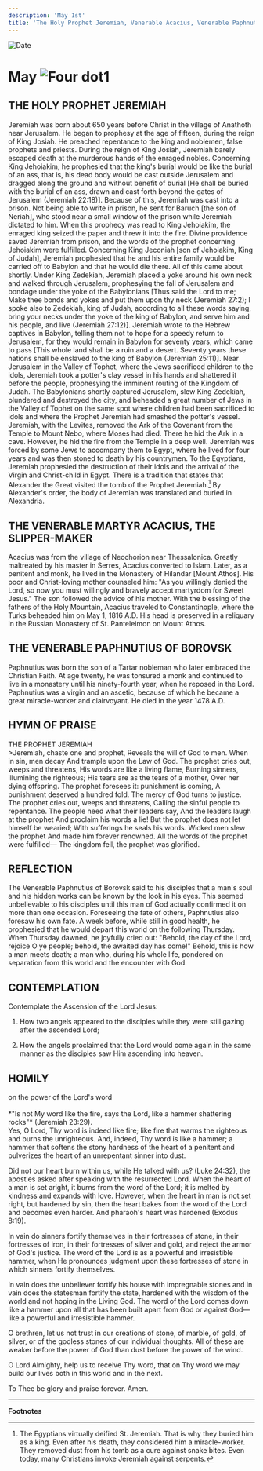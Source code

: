 ```yaml
---
description: 'May 1st'
title: 'The Holy Prophet Jeremiah, Venerable Acacius, Venerable Paphnutius of Borovsk'
---
```


<CustomPaginator />
<RunningHead />

<Image src="/title-imprint.png" height={68} width={50} alt="Date" className="title-imprint"/>

# <div id="date">May <Image className="four-dot" src="/four-dot.png" height={15} width={15} alt="Four dot" />1</div>

## THE HOLY PROPHET JEREMIAH

Jeremiah was born about 650 years before Christ in the village of Anathoth near Jerusalem. He began to prophesy at the age of fifteen, during the reign of King Josiah. He preached repentance to the king and noblemen, false prophets and priests. During the reign of King Josiah, Jeremiah barely escaped death at the murderous hands of the enraged nobles. Concerning King Jehoiakim, he prophesied that the king's burial would be like the burial of an ass, that is, his dead body would be cast outside Jerusalem and dragged along the ground and without benefit of burial [He shall be buried with the burial of an ass, drawn and cast forth beyond the gates of Jerusalem (Jeremiah 22:18)]. Because of this, Jeremiah was cast into a prison. Not being able to write in prison, he sent for Baruch [the son of Neriah], who stood near a small window of the prison while Jeremiah dictated to him. When this prophecy was read to King Jehoiakim, the enraged king seized the paper and threw it into the fire. Divine providence saved Jeremiah from prison, and the words of the prophet concerning Jehoiakim were fulfilled. Concerning King Jeconiah [son of Jehoiakim, King of Judah], Jeremiah prophesied that he and his entire family would be carried off to Babylon and that he would die there. All of this came about shortly. Under King Zedekiah, Jeremiah placed a yoke around his own neck and walked through Jerusalem, prophesying the fall of Jerusalem and bondage under the yoke of the Babylonians [Thus said the Lord to me; Make thee bonds and yokes and put them upon thy neck (Jeremiah 27:2); I spoke also to Zedekiah, king of Judah, according to all these words saying, bring your necks under the yoke of the king of Babylon, and serve him and his people, and live (Jeremiah 27:12)]. Jeremiah wrote to the Hebrew captives in Babylon, telling them not to hope for a speedy return to Jerusalem, for they would remain in Babylon for seventy years, which came to pass [This whole land shall be a ruin and a desert. Seventy years these nations shall be enslaved to the king of Babylon (Jeremiah 25:11)]. Near Jerusalem in the Valley of Tophet, where the Jews sacrificed children to the idols, Jeremiah took a potter's clay vessel in his hands and shattered it before the people, prophesying the imminent routing of the Kingdom of Judah. The Babylonians shortly captured Jerusalem, slew King Zedekiah, plundered and destroyed the city, and beheaded a great number of Jews in the Valley of Tophet on the same spot where children had been sacrificed to idols and where the Prophet Jeremiah had smashed the potter's vessel. Jeremiah, with the Levites, removed the Ark of the Covenant from the Temple to Mount Nebo, where Moses had died. There he hid the Ark in a cave. However, he hid the fire from the Temple in a deep well. Jeremiah was forced by some Jews to accompany them to Egypt, where he lived for four years and was then stoned to death by his countrymen. To the Egyptians, Jeremiah prophesied the destruction of their idols and the arrival of the Virgin and Christ-child in Egypt. There is a tradition that states that Alexander the Great visited the tomb of the Prophet Jeremiah.[^1] By Alexander's order, the body of Jeremiah was translated and buried in Alexandria.

## THE VENERABLE MARTYR ACACIUS, THE SLIPPER-MAKER

Acacius was from the village of Neochorion near Thessalonica. Greatly maltreated by his master in Serres, Acacius converted to Islam. Later, as a penitent and monk, he lived in the Monastery of Hilandar [Mount Athos]. His poor and Christ-loving mother counseled him: "As you willingly denied the Lord, so now you must willingly and bravely accept martyrdom for Sweet Jesus." The son followed the advice of his mother. With the blessing of the fathers of the Holy Mountain, Acacius traveled to Constantinople, where the Turks beheaded him on May 1, 1816 A.D. His head is preserved in a reliquary in the Russian Monastery of St. Panteleimon on Mount Athos.

## THE VENERABLE PAPHNUTIUS OF BOROVSK

Paphnutius was born the son of a Tartar nobleman who later embraced the Christian Faith. At age twenty, he was tonsured a monk and continued to live in a monastery until his ninety-fourth year, when he reposed in the Lord. Paphnutius was a virgin and an ascetic, because of which he became a great miracle-worker and clairvoyant. He died in the year 1478 A.D.


## HYMN OF PRAISE
<div style={{textAlign:'center', color:'crimson', fontWeight:'bold'}}>
THE PROPHET JEREMIAH
</div>
>Jeremiah, chaste one and prophet,  
Reveals the will of God to men.  
When in sin, men decay  
And trample upon the Law of God.  
The prophet cries out, weeps and threatens,  
His words are like a living flame,  
Burning sinners, illumining the righteous;  
His tears are as the tears of a mother,  
Over her dying offspring.  
The prophet foresees it: punishment is coming,  
A punishment deserved a hundred fold.  
The mercy of God turns to justice.  
The prophet cries out, weeps and threatens,  
Calling the sinful people to repentance.  
The people heed what their leaders say,  
And the leaders laugh at the prophet  
And proclaim his words a lie!  
But the prophet does not let himself be wearied;  
With sufferings he seals his words.  
Wicked men slew the prophet  
And made him forever renowned.  
All the words of the prophet were fulfilled—  
The kingdom fell, the prophet was glorified.  


## REFLECTION

The Venerable Paphnutius of Borovsk said to his disciples that a man's soul and his hidden works can be known by the look in his eyes. This seemed unbelievable to his disciples until this man of God actually confirmed it on more than one occasion. Foreseeing the fate of others, Paphnutius also foresaw his own fate. A week before, while still in good health, he prophesied that he would depart this world on the following Thursday. When Thursday dawned, he joyfully cried out: "Behold, the day of the Lord, rejoice O ye people; behold, the awaited day has come!" Behold, this is how a man meets death; a man who, during his whole life, pondered on separation from this world and the encounter with God.


## CONTEMPLATION

Contemplate the Ascension of the Lord Jesus:

1. How two angels appeared to the disciples while they were still gazing after the ascended Lord;

2. How the angels proclaimed that the Lord would come again in the same manner as the disciples saw Him ascending into heaven.


## HOMILY
<div style={{textAlign:'center', color:'crimson', fontWeight:'bold'}}>
on the power of the Lord's word
</div>
<br />
<div style={{textAlign:'right'}}>
*"Is not My word like the fire, says the Lord, like a hammer shattering rocks"* (Jeremiah 23:29).
</div>
Yes, O Lord, Thy word is indeed like fire; like fire that warms the righteous and burns the unrighteous. And, indeed, Thy word is like a hammer; a hammer that softens the stony hardness of the heart of a penitent and pulverizes the heart of an unrepentant sinner into dust.

Did not our heart burn within us, while He talked with us? (Luke 24:32), the apostles asked after speaking with the resurrected Lord. When the heart of a man is set aright, it burns from the word of the Lord; it is melted by kindness and expands with love. However, when the heart in man is not set right, but hardened by sin, then the heart bakes from the word of the Lord and becomes even harder. And pharaoh's heart was hardened (Exodus 8:19).

In vain do sinners fortify themselves in their fortresses of stone, in their fortresses of iron, in their fortresses of silver and gold, and reject the armor of God's justice. The word of the Lord is as a powerful and irresistible hammer, when He pronounces judgment upon these fortresses of stone in which sinners fortify themselves.

In vain does the unbeliever fortify his house with impregnable stones and in vain does the statesman fortify the state, hardened with the wisdom of the world and not hoping in the Living God. The word of the Lord comes down like a hammer upon all that has been built apart from God or against God—like a powerful and irresistible hammer.

O brethren, let us not trust in our creations of stone, of marble, of gold, of silver, or of the godless stones of our individual thoughts. All of these are weaker before the power of God than dust before the power of the wind.

O Lord Almighty, help us to receive Thy word, that on Thy word we may build our lives both in this world and in the next.

To Thee be glory and praise forever. Amen.

---
**Footnotes**

[^1]: The Egyptians virtually deified St. Jeremiah.  That is why they buried him as a king.  Even after his death, they considered him a miracle-worker.  They removed dust from his tomb as a cure against snake bites.  Even today, many Christians invoke Jeremiah against serpents.